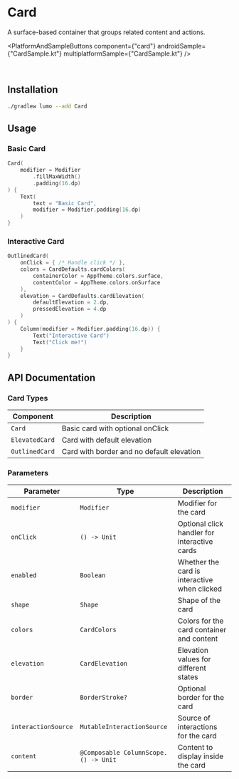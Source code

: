 
# Card

A surface-based container that groups related content and actions.

<PlatformAndSampleButtons
  component={"card"}
  androidSample={"CardSample.kt"}
  multiplatformSample={"CardSample.kt"}
/>

<Demo componentId="CARD" />

<br />

## Installation

```bash copy
./gradlew lumo --add Card
```

## Usage

### Basic Card

```kotlin copy
Card(
    modifier = Modifier
        .fillMaxWidth()
        .padding(16.dp)
) {
    Text(
        text = "Basic Card",
        modifier = Modifier.padding(16.dp)
    )
}
```

### Interactive Card

```kotlin copy
OutlinedCard(
    onClick = { /* Handle click */ },
    colors = CardDefaults.cardColors(
        containerColor = AppTheme.colors.surface,
        contentColor = AppTheme.colors.onSurface
    ),
    elevation = CardDefaults.cardElevation(
        defaultElevation = 2.dp,
        pressedElevation = 4.dp
    )
) {
    Column(modifier = Modifier.padding(16.dp)) {
        Text("Interactive Card")
        Text("Click me!")
    }
}
```

## API Documentation

### Card Types

| Component      | Description                               |
| -------------- | ----------------------------------------- |
| `Card`         | Basic card with optional onClick          |
| `ElevatedCard` | Card with default elevation               |
| `OutlinedCard` | Card with border and no default elevation |

### Parameters

| Parameter           | Type                                 | Description                                  |
| ------------------- | ------------------------------------ | -------------------------------------------- |
| `modifier`          | `Modifier`                           | Modifier for the card                        |
| `onClick`           | `() -> Unit`                         | Optional click handler for interactive cards |
| `enabled`           | `Boolean`                            | Whether the card is interactive when clicked |
| `shape`             | `Shape`                              | Shape of the card                            |
| `colors`            | `CardColors`                         | Colors for the card container and content    |
| `elevation`         | `CardElevation`                      | Elevation values for different states        |
| `border`            | `BorderStroke?`                      | Optional border for the card                 |
| `interactionSource` | `MutableInteractionSource`           | Source of interactions for the card          |
| `content`           | `@Composable ColumnScope.() -> Unit` | Content to display inside the card           |
